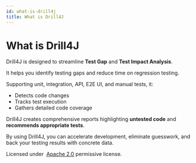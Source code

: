 ```yaml
---
id: what-is-drill4j
title: What is Drill4J
---
```


# What is Drill4J

Drill4J is designed to streamline __Test Gap__ and __Test Impact Analysis__.

It helps you identify testing gaps and reduce time on regression testing.

Supporting unit, integration, API, E2E UI, and manual tests, it:

- Detects code changes
- Tracks test execution
- Gathers detailed code coverage

Drill4J creates comprehensive reports highlighting __untested code__ and __recommends appropriate tests__.

By using Drill4J, you can accelerate development, eliminate guesswork, and back your testing results with concrete data.

<p id="license">
  Licensed under&nbsp;
  <a target="_blank" rel="noreferrer noopener" href="http://www.apache.org/licenses/LICENSE-2.0">Apache 2.0</a> permissive license.
</p>
